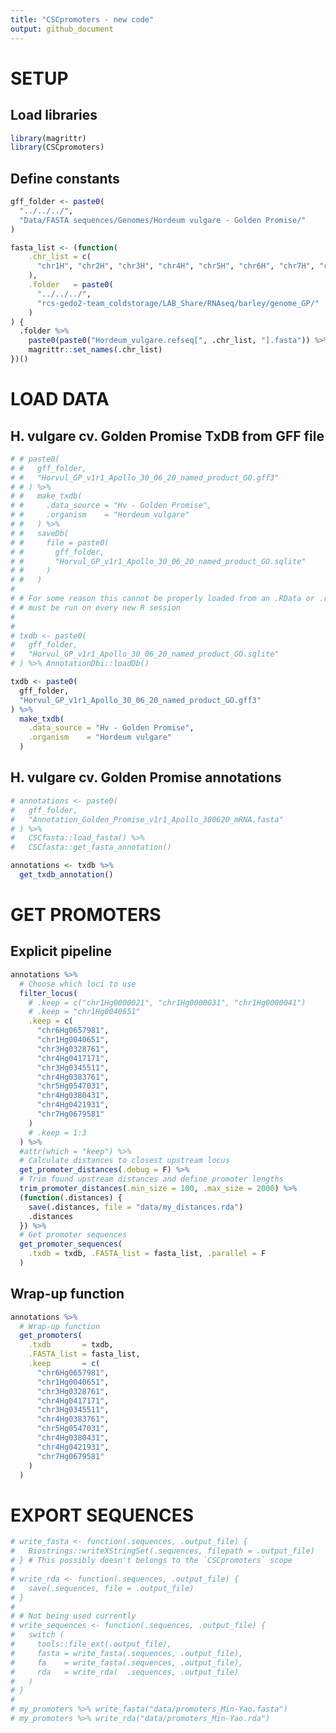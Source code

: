 ```yaml
---
title: "CSCpromoters - new code"
output: github_document
---
```


# SETUP
## Load libraries
```r
library(magrittr)
library(CSCpromoters)
```

## Define constants
```r
gff_folder <- paste0(
  "../../../",
  "Data/FASTA sequences/Genomes/Hordeum vulgare - Golden Promise/"
)

fasta_list <- (function(
    .chr_list = c(
      "chr1H", "chr2H", "chr3H", "chr4H", "chr5H", "chr6H", "chr7H", "chrUn"
    ),
    .folder   = paste0(
      "../../../",
      "rcs-gedo2-team_coldstorage/LAB_Share/RNAseq/barley/genome_GP/"
    )
) {
  .folder %>% 
    paste0(paste0("Hordeum_vulgare.refseq[", .chr_list, "].fasta")) %>% 
    magrittr::set_names(.chr_list)
})()
```


# LOAD DATA
## H. vulgare cv. Golden Promise TxDB from GFF file
```r
# # paste0(
# #   gff_folder,
# #   "Horvul_GP_v1r1_Apollo_30_06_20_named_product_GO.gff3"
# # ) %>% 
# #   make_txdb(
# #     .data_source = "Hv - Golden Promise",
# #     .organism    = "Hordeum vulgare"
# #   ) %>% 
# #   saveDb(
# #     file = paste0(
# #       gff_folder,
# #       "Horvul_GP_v1r1_Apollo_30_06_20_named_product_GO.sqlite"
# #     )
# #   )
# 
# # For some reason this cannot be properly loaded from an .RData or .rda file,
# # must be run on every new R session
# 
# 
# txdb <- paste0(
#   gff_folder,
#   "Horvul_GP_v1r1_Apollo_30_06_20_named_product_GO.sqlite"
# ) %>% AnnotationDbi::loadDb()

txdb <- paste0(
  gff_folder,
  "Horvul_GP_v1r1_Apollo_30_06_20_named_product_GO.gff3"
) %>%
  make_txdb(
    .data_source = "Hv - Golden Promise",
    .organism    = "Hordeum vulgare"
  )
```

## H. vulgare cv. Golden Promise annotations
```r
# annotations <- paste0(
#   gff_folder,
#   "Annotation_Golden_Promise_v1r1_Apollo_300620_mRNA.fasta"
# ) %>% 
#   CSCfasta::load_fasta() %>%
#   CSCfasta::get_fasta_annotation()

annotations <- txdb %>%
  get_txdb_annotation()
```


# GET PROMOTERS
## Explicit pipeline
```r
annotations %>%
  # Choose which loci to use
  filter_locus(
    # .keep = c("chr1Hg0000021", "chr1Hg0000031", "chr1Hg0000041")
    # .keep = "chr1Hg0040651"
    .keep = c(
      "chr6Hg0657981",
      "chr1Hg0040651",
      "chr3Hg0328761",
      "chr4Hg0417171",
      "chr3Hg0345511",
      "chr4Hg0383761",
      "chr5Hg0547031",
      "chr4Hg0380431",
      "chr4Hg0421931",
      "chr7Hg0679581"
    )
    # .keep = 1:3
  ) %>% 
  #attr(which = "keep") %>%
  # Calculate distances to closest upstream locus
  get_promoter_distances(.debug = F) %>%
  # Trim found upstream distances and define promoter lengths
  trim_promoter_distances(.min_size = 100, .max_size = 2000) %>%
  (function(.distances) {
    save(.distances, file = "data/my_distances.rda")
    .distances
  }) %>% 
  # Get promoter sequences
  get_promoter_sequences(
    .txdb = txdb, .FASTA_list = fasta_list, .parallel = F
  )
```


## Wrap-up function
```r
annotations %>%
  # Wrap-up function
  get_promoters(
    .txdb       = txdb,
    .FASTA_list = fasta_list,
    .keep       = c(
      "chr6Hg0657981",
      "chr1Hg0040651",
      "chr3Hg0328761",
      "chr4Hg0417171",
      "chr3Hg0345511",
      "chr4Hg0383761",
      "chr5Hg0547031",
      "chr4Hg0380431",
      "chr4Hg0421931",
      "chr7Hg0679581"
    )
  )
```


# EXPORT SEQUENCES
```r
# write_fasta <- function(.sequences, .output_file) {
#   Biostrings::writeXStringSet(.sequences, filepath = .output_file)
# } # This possibly doesn't belongs to the `CSCpromoters` scope
# 
# write_rda <- function(.sequences, .output_file) {
#   save(.sequences, file = .output_file)
# }
# 
# # Not being used currently
# write_sequences <- function(.sequences, .output_file) {
#   switch (
#     tools::file_ext(.output_file),
#     fasta = write_fasta(.sequences, .output_file),
#     fa    = write_fasta(.sequences, .output_file),
#     rda   = write_rda(  .sequences, .output_file)
#   )
# }
# 
# my_promoters %>% write_fasta("data/promoters_Min-Yao.fasta")
# my_promoters %>% write_rda("data/promoters_Min-Yao.rda")
```